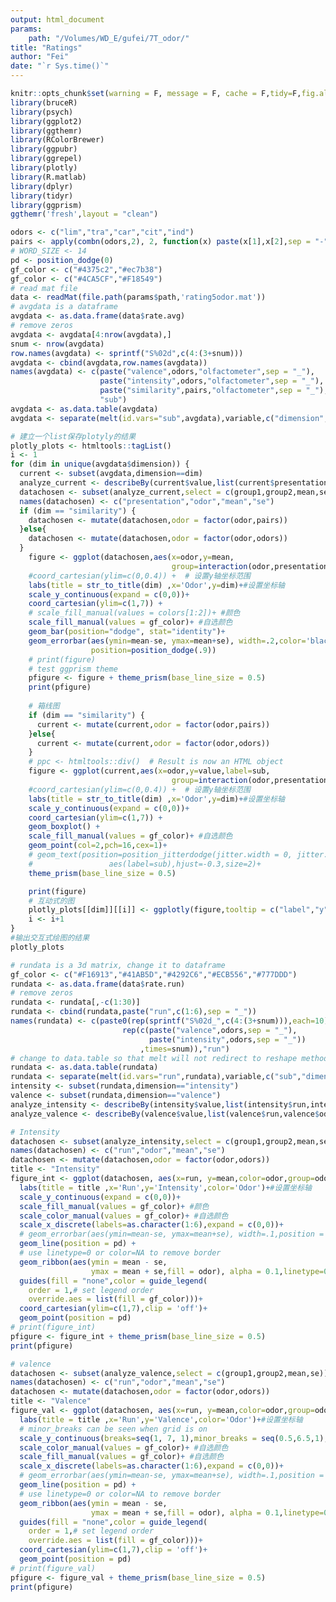 ```yaml
---
output: html_document
params:
    path: "/Volumes/WD_E/gufei/7T_odor/"
title: "Ratings"
author: "Fei"
date: "`r Sys.time()`"
---
```


```r
knitr::opts_chunk$set(warning = F, message = F, cache = F,tidy=F,fig.align='center',fig.showtext=TRUE,results="hold",fig.show = "hold")
library(bruceR)
library(psych)
library(ggplot2)
library(ggthemr)
library(RColorBrewer)
library(ggpubr)
library(ggrepel)
library(plotly)
library(R.matlab)
library(dplyr)
library(tidyr)
library(ggprism)
ggthemr('fresh',layout = "clean")
```

```r
odors <- c("lim","tra","car","cit","ind")
pairs <- apply(combn(odors,2), 2, function(x) paste(x[1],x[2],sep = "-"))
# WORD_SIZE <- 14
pd <- position_dodge(0)
gf_color <- c("#4375c2","#ec7b38")
gf_color <- c("#4CA5CF","#F18549")
# read mat file
data <- readMat(file.path(params$path,'rating5odor.mat'))
# avgdata is a dataframe
avgdata <- as.data.frame(data$rate.avg)
# remove zeros
avgdata <- avgdata[4:nrow(avgdata),]
snum <- nrow(avgdata)
row.names(avgdata) <- sprintf("S%02d",c(4:(3+snum)))
avgdata <- cbind(avgdata,row.names(avgdata))
names(avgdata) <- c(paste("valence",odors,"olfactometer",sep = "_"),
                    paste("intensity",odors,"olfactometer",sep = "_"),
                    paste("similarity",pairs,"olfactometer",sep = "_"),
                    "sub")
avgdata <- as.data.table(avgdata)
avgdata <- separate(melt(id.vars="sub",avgdata),variable,c("dimension","odor","presentation"),sep = "_")

# 建立一个list保存plotyly的结果
plotly_plots <- htmltools::tagList()
i <- 1
for (dim in unique(avgdata$dimension)) {
  current <- subset(avgdata,dimension==dim)
  analyze_current <- describeBy(current$value,list(current$presentation,current$odor),mat = TRUE)
  datachosen <- subset(analyze_current,select = c(group1,group2,mean,se))
  names(datachosen) <- c("presentation","odor","mean","se")
  if (dim == "similarity") {
    datachosen <- mutate(datachosen,odor = factor(odor,pairs))
  }else{
    datachosen <- mutate(datachosen,odor = factor(odor,odors))
  }
    figure <- ggplot(datachosen,aes(x=odor,y=mean,
                                    group=interaction(odor,presentation))) + 
    #coord_cartesian(ylim=c(0,0.4)) +  # 设置y轴坐标范围
    labs(title = str_to_title(dim) ,x='Odor',y=dim)+#设置坐标轴
    scale_y_continuous(expand = c(0,0))+
    coord_cartesian(ylim=c(1,7)) + 
    # scale_fill_manual(values = colors[1:2])+ #颜色
    scale_fill_manual(values = gf_color)+ #自选颜色
    geom_bar(position="dodge", stat="identity")+
    geom_errorbar(aes(ymin=mean-se, ymax=mean+se), width=.2,color='black',
                  position=position_dodge(.9))
    # print(figure)
    # test ggprism theme
    pfigure <- figure + theme_prism(base_line_size = 0.5)
    print(pfigure)
    
    # 箱线图
    if (dim == "similarity") {
      current <- mutate(current,odor = factor(odor,pairs))
    }else{
      current <- mutate(current,odor = factor(odor,odors))
    }
    # ppc <- htmltools::div()  # Result is now an HTML object
    figure <- ggplot(current,aes(x=odor,y=value,label=sub,
                                    group=interaction(odor,presentation))) + 
    #coord_cartesian(ylim=c(0,0.4)) +  # 设置y轴坐标范围
    labs(title = str_to_title(dim) ,x='Odor',y=dim)+#设置坐标轴
    scale_y_continuous(expand = c(0,0))+
    coord_cartesian(ylim=c(1,7)) + 
    geom_boxplot() +
    scale_fill_manual(values = gf_color)+ #自选颜色
    geom_point(col=2,pch=16,cex=1)+
    # geom_text(position=position_jitterdodge(jitter.width = 0, jitter.height = 0),
    #                 aes(label=sub),hjust=-0.3,size=2)+ 
    theme_prism(base_line_size = 0.5)

    print(figure)
    # 互动式的图
    plotly_plots[[dim]][[i]] <- ggplotly(figure,tooltip = c("label","y"))%>%layout(boxmode="group")
    i <- i+1
}
#输出交互式绘图的结果
plotly_plots
```

```r
# rundata is a 3d matrix, change it to dataframe
gf_color <- c("#F16913","#41AB5D","#4292C6","#ECB556","#777DDD")
rundata <- as.data.frame(data$rate.run)
# remove zeros
rundata <- rundata[,-c(1:30)]
rundata <- cbind(rundata,paste("run",c(1:6),sep = "_"))
names(rundata) <- c(paste0(rep(sprintf("S%02d_",c(4:(3+snum))),each=10),
                         rep(c(paste("valence",odors,sep = "_"),
                               paste("intensity",odors,sep = "_"))
                             ,times=snum)),"run")
# change to data.table so that melt will not redirect to reshape method
rundata <- as.data.table(rundata)
rundata <- separate(melt(id.vars="run",rundata),variable,c("sub","dimension","odor"),sep = "_")
intensity <- subset(rundata,dimension=="intensity")
valence <- subset(rundata,dimension=="valence")
analyze_intensity <- describeBy(intensity$value,list(intensity$run,intensity$odor),mat = TRUE)
analyze_valence <- describeBy(valence$value,list(valence$run,valence$odor),mat = TRUE)

# Intensity
datachosen <- subset(analyze_intensity,select = c(group1,group2,mean,se))
names(datachosen) <- c("run","odor","mean","se")
datachosen <- mutate(datachosen,odor = factor(odor,odors))
title <- "Intensity"
figure_int <- ggplot(datachosen, aes(x=run, y=mean,color=odor,group=odor)) + 
  labs(title = title ,x='Run',y='Intensity',color='Odor')+#设置坐标轴
  scale_y_continuous(expand = c(0,0))+
  scale_fill_manual(values = gf_color)+ #颜色
  scale_color_manual(values = gf_color)+ #自选颜色
  scale_x_discrete(labels=as.character(1:6),expand = c(0,0))+
  # geom_errorbar(aes(ymin=mean-se, ymax=mean+se), width=.1,position = pd) +
  geom_line(position = pd) +
  # use linetype=0 or color=NA to remove border
  geom_ribbon(aes(ymin = mean - se,
                  ymax = mean + se,fill = odor), alpha = 0.1,linetype=0)+
  guides(fill = "none",color = guide_legend(
    order = 1,# set legend order
    override.aes = list(fill = gf_color)))+
  coord_cartesian(ylim=c(1,7),clip = 'off')+
  geom_point(position = pd)
# print(figure_int)
pfigure <- figure_int + theme_prism(base_line_size = 0.5)
print(pfigure)

# valence
datachosen <- subset(analyze_valence,select = c(group1,group2,mean,se))
names(datachosen) <- c("run","odor","mean","se")
datachosen <- mutate(datachosen,odor = factor(odor,odors))
title <- "Valence"
figure_val <- ggplot(datachosen, aes(x=run, y=mean,color=odor,group=odor)) +
  labs(title = title ,x='Run',y='Valence',color='Odor')+#设置坐标轴
  # minor_breaks can be seen when grid is on
  scale_y_continuous(breaks=seq(1, 7, 1),minor_breaks = seq(0.5,6.5,1),expand = c(0,0))+
  scale_color_manual(values = gf_color)+ #自选颜色
  scale_fill_manual(values = gf_color)+ #自选颜色
  scale_x_discrete(labels=as.character(1:6),expand = c(0,0))+
  # geom_errorbar(aes(ymin=mean-se, ymax=mean+se), width=.1,position = pd) +
  geom_line(position = pd) +
  # use linetype=0 or color=NA to remove border
  geom_ribbon(aes(ymin = mean - se,
                  ymax = mean + se,fill = odor), alpha = 0.1,linetype=0)+
  guides(fill = "none",color = guide_legend(
    order = 1,# set legend order
    override.aes = list(fill = gf_color)))+
  coord_cartesian(ylim=c(1,7),clip = 'off')+
  geom_point(position = pd)
# print(figure_val)
pfigure <- figure_val + theme_prism(base_line_size = 0.5)
print(pfigure)
```

